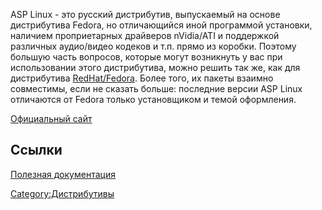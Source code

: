ASP Linux - это русский дистрибутив, выпускаемый на основе дистрибутива Fedora, но отличающийся иной программой установки, наличием проприетарных драйверов nVidia/ATI и поддержкой различных аудио/видео кодеков и т.п. прямо из коробки. Поэтому большую часть вопросов, которые могут возникнуть у вас при использовании этого дистрибутива, можно решить так же, как для дистрибутива [[RedHat/Fedora]]. Более того, их пакеты взаимно совместимы, если не сказать больше: последние версии ASP Linux отличаются от Fedora только установщиком и темой оформления.     
    
[http://asplinux.ru Официальный сайт]     
    
==Ссылки==     
    
[http://community.asplinux.ru/documents/ Полезная документация]     
    
[[Category:Дистрибутивы]]     
